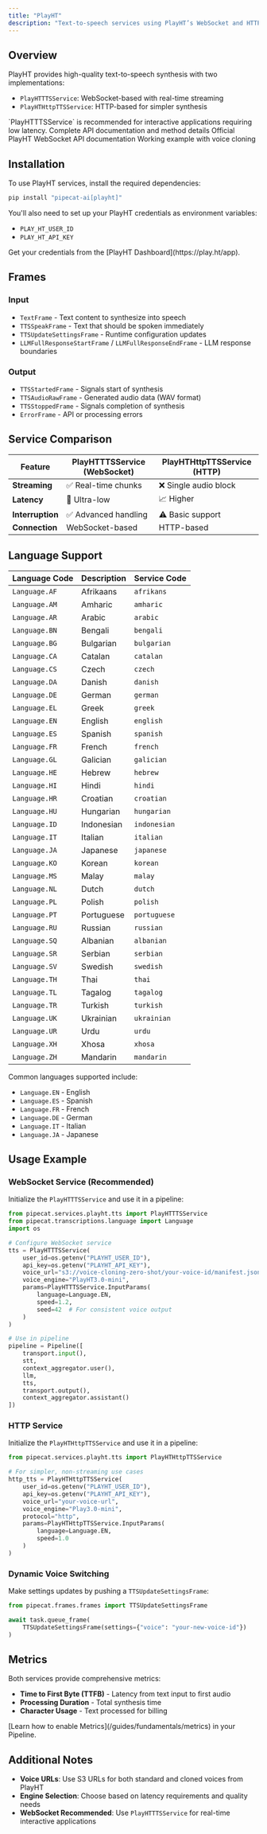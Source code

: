 ```yaml
---
title: "PlayHT"
description: "Text-to-speech services using PlayHT’s WebSocket and HTTP APIs"
---
```


## Overview

PlayHT provides high-quality text-to-speech synthesis with two implementations:

- `PlayHTTTSService`: WebSocket-based with real-time streaming
- `PlayHTHttpTTSService`: HTTP-based for simpler synthesis

<Tip>
  `PlayHTTTSService` is recommended for interactive applications requiring low
  latency.
</Tip>

<CardGroup cols={3}>
  <Card
    title="API Reference"
    icon="code"
    href="https://reference-server.pipecat.ai/en/latest/api/pipecat.services.playht.tts.html"
  >
    Complete API documentation and method details
  </Card>
  <Card
    title="PlayHT Docs"
    icon="book"
    href="https://docs.play.ht/reference/playht-tts-websocket-api"
  >
    Official PlayHT WebSocket API documentation
  </Card>
  <Card
    title="Example Code"
    icon="play"
    href="https://github.com/pipecat-ai/pipecat/blob/main/examples/foundational/07e-interruptible-playht.py"
  >
    Working example with voice cloning
  </Card>
</CardGroup>

## Installation

To use PlayHT services, install the required dependencies:

```bash
pip install "pipecat-ai[playht]"
```

You'll also need to set up your PlayHT credentials as environment variables:

- `PLAY_HT_USER_ID`
- `PLAY_HT_API_KEY`

<Tip>
  Get your credentials from the [PlayHT Dashboard](https://play.ht/app).
</Tip>

## Frames

### Input

- `TextFrame` - Text content to synthesize into speech
- `TTSSpeakFrame` - Text that should be spoken immediately
- `TTSUpdateSettingsFrame` - Runtime configuration updates
- `LLMFullResponseStartFrame` / `LLMFullResponseEndFrame` - LLM response boundaries

### Output

- `TTSStartedFrame` - Signals start of synthesis
- `TTSAudioRawFrame` - Generated audio data (WAV format)
- `TTSStoppedFrame` - Signals completion of synthesis
- `ErrorFrame` - API or processing errors

## Service Comparison

| Feature          | PlayHTTTSService (WebSocket) | PlayHTHttpTTSService (HTTP) |
| ---------------- | ---------------------------- | --------------------------- |
| **Streaming**    | ✅ Real-time chunks          | ❌ Single audio block       |
| **Latency**      | 🚀 Ultra-low                 | 📈 Higher                   |
| **Interruption** | ✅ Advanced handling         | ⚠️ Basic support            |
| **Connection**   | WebSocket-based              | HTTP-based                  |

## Language Support

<Accordion title="View All Supported Languages">

| Language Code | Description | Service Code |
| ------------- | ----------- | ------------ |
| `Language.AF` | Afrikaans   | `afrikans`   |
| `Language.AM` | Amharic     | `amharic`    |
| `Language.AR` | Arabic      | `arabic`     |
| `Language.BN` | Bengali     | `bengali`    |
| `Language.BG` | Bulgarian   | `bulgarian`  |
| `Language.CA` | Catalan     | `catalan`    |
| `Language.CS` | Czech       | `czech`      |
| `Language.DA` | Danish      | `danish`     |
| `Language.DE` | German      | `german`     |
| `Language.EL` | Greek       | `greek`      |
| `Language.EN` | English     | `english`    |
| `Language.ES` | Spanish     | `spanish`    |
| `Language.FR` | French      | `french`     |
| `Language.GL` | Galician    | `galician`   |
| `Language.HE` | Hebrew      | `hebrew`     |
| `Language.HI` | Hindi       | `hindi`      |
| `Language.HR` | Croatian    | `croatian`   |
| `Language.HU` | Hungarian   | `hungarian`  |
| `Language.ID` | Indonesian  | `indonesian` |
| `Language.IT` | Italian     | `italian`    |
| `Language.JA` | Japanese    | `japanese`   |
| `Language.KO` | Korean      | `korean`     |
| `Language.MS` | Malay       | `malay`      |
| `Language.NL` | Dutch       | `dutch`      |
| `Language.PL` | Polish      | `polish`     |
| `Language.PT` | Portuguese  | `portuguese` |
| `Language.RU` | Russian     | `russian`    |
| `Language.SQ` | Albanian    | `albanian`   |
| `Language.SR` | Serbian     | `serbian`    |
| `Language.SV` | Swedish     | `swedish`    |
| `Language.TH` | Thai        | `thai`       |
| `Language.TL` | Tagalog     | `tagalog`    |
| `Language.TR` | Turkish     | `turkish`    |
| `Language.UK` | Ukrainian   | `ukrainian`  |
| `Language.UR` | Urdu        | `urdu`       |
| `Language.XH` | Xhosa       | `xhosa`      |
| `Language.ZH` | Mandarin    | `mandarin`   |

</Accordion>

Common languages supported include:

- `Language.EN` - English
- `Language.ES` - Spanish
- `Language.FR` - French
- `Language.DE` - German
- `Language.IT` - Italian
- `Language.JA` - Japanese

## Usage Example

### WebSocket Service (Recommended)

Initialize the `PlayHTTTSService` and use it in a pipeline:

```python
from pipecat.services.playht.tts import PlayHTTTSService
from pipecat.transcriptions.language import Language
import os

# Configure WebSocket service
tts = PlayHTTTSService(
    user_id=os.getenv("PLAYHT_USER_ID"),
    api_key=os.getenv("PLAYHT_API_KEY"),
    voice_url="s3://voice-cloning-zero-shot/your-voice-id/manifest.json",
    voice_engine="PlayHT3.0-mini",
    params=PlayHTTTSService.InputParams(
        language=Language.EN,
        speed=1.2,
        seed=42  # For consistent voice output
    )
)

# Use in pipeline
pipeline = Pipeline([
    transport.input(),
    stt,
    context_aggregator.user(),
    llm,
    tts,
    transport.output(),
    context_aggregator.assistant()
])
```

### HTTP Service

Initialize the `PlayHTHttpTTSService` and use it in a pipeline:

```python
from pipecat.services.playht.tts import PlayHTHttpTTSService

# For simpler, non-streaming use cases
http_tts = PlayHTHttpTTSService(
    user_id=os.getenv("PLAYHT_USER_ID"),
    api_key=os.getenv("PLAYHT_API_KEY"),
    voice_url="your-voice-url",
    voice_engine="Play3.0-mini",
    protocol="http",
    params=PlayHTHttpTTSService.InputParams(
        language=Language.EN,
        speed=1.0
    )
)
```

### Dynamic Voice Switching

Make settings updates by pushing a `TTSUpdateSettingsFrame`:

```python
from pipecat.frames.frames import TTSUpdateSettingsFrame

await task.queue_frame(
    TTSUpdateSettingsFrame(settings={"voice": "your-new-voice-id"})
)
```

## Metrics

Both services provide comprehensive metrics:

- **Time to First Byte (TTFB)** - Latency from text input to first audio
- **Processing Duration** - Total synthesis time
- **Character Usage** - Text processed for billing

<Info>
  [Learn how to enable Metrics](/guides/fundamentals/metrics) in your Pipeline.
</Info>

## Additional Notes

- **Voice URLs**: Use S3 URLs for both standard and cloned voices from PlayHT
- **Engine Selection**: Choose based on latency requirements and quality needs
- **WebSocket Recommended**: Use `PlayHTTTSService` for real-time interactive applications
